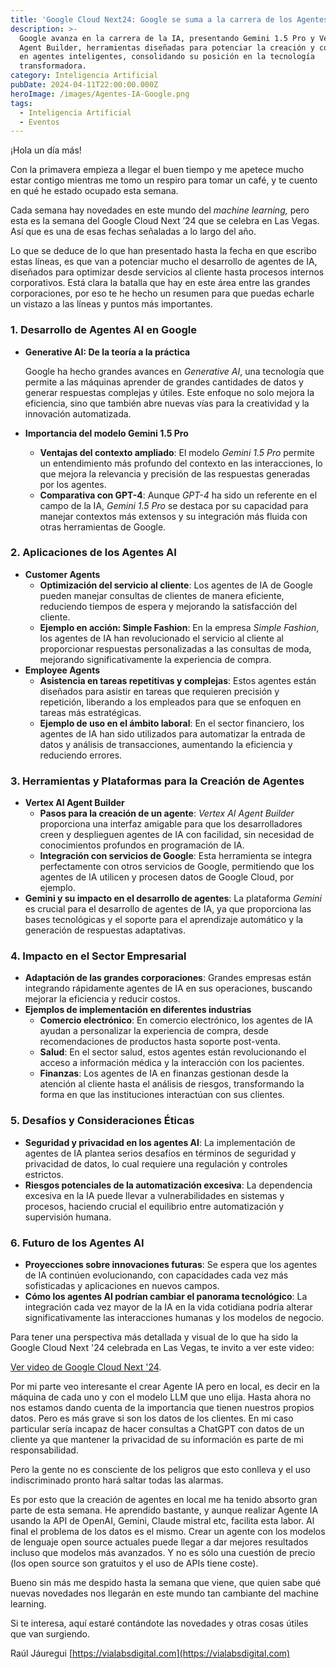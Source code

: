 ```yaml
---
title: 'Google Cloud Next24: Google se suma a la carrera de los Agentes IA'
description: >-
  Google avanza en la carrera de la IA, presentando Gemini 1.5 Pro y Vertex AI
  Agent Builder, herramientas diseñadas para potenciar la creación y comprensión
  en agentes inteligentes, consolidando su posición en la tecnología
  transformadora.
category: Inteligencia Artificial
pubDate: 2024-04-11T22:00:00.000Z
heroImage: /images/Agentes-IA-Google.png
tags:
  - Inteligencia Artificial
  - Eventos
---
```


¡Hola un día más!

Con la primavera empieza a llegar el buen tiempo y me apetece mucho estar contigo mientras me tomo un respiro para tomar un café, y te cuento en qué he estado ocupado esta semana.

Cada semana hay novedades en este mundo del *machine learning,* pero esta es la semana del Google Cloud Next ’24 que se celebra en Las Vegas. Así que es una de esas fechas señaladas a lo largo del año.

Lo que se deduce de lo que han presentado hasta la fecha en que escribo estas líneas, es que van a potenciar mucho el desarrollo de agentes de IA, diseñados para optimizar desde servicios al cliente hasta procesos internos corporativos. Está clara la batalla que hay en este área entre las grandes corporaciones, por eso te he hecho un resumen para que puedas echarle un vistazo a las líneas y puntos más importantes.

### 1. Desarrollo de Agentes AI en Google

* **Generative AI: De la teoría a la práctica**

  Google ha hecho grandes avances en *Generative AI*, una tecnología que permite a las máquinas aprender de grandes cantidades de datos y generar respuestas complejas y útiles. Este enfoque no solo mejora la eficiencia, sino que también abre nuevas vías para la creatividad y la innovación automatizada.
* **Importancia del modelo Gemini 1.5 Pro**
  * **Ventajas del contexto ampliado**: El modelo *Gemini 1.5 Pro* permite un entendimiento más profundo del contexto en las interacciones, lo que mejora la relevancia y precisión de las respuestas generadas por los agentes.
  * **Comparativa con GPT-4**: Aunque *GPT-4* ha sido un referente en el campo de la IA, *Gemini 1.5 Pro* se destaca por su capacidad para manejar contextos más extensos y su integración más fluida con otras herramientas de Google.

### 2. Aplicaciones de los Agentes AI

* **Customer Agents**
  * **Optimización del servicio al cliente**: Los agentes de IA de Google pueden manejar consultas de clientes de manera eficiente, reduciendo tiempos de espera y mejorando la satisfacción del cliente.
  * **Ejemplo en acción: Simple Fashion**: En la empresa *Simple Fashion*, los agentes de IA han revolucionado el servicio al cliente al proporcionar respuestas personalizadas a las consultas de moda, mejorando significativamente la experiencia de compra.
* **Employee Agents**
  * **Asistencia en tareas repetitivas y complejas**: Estos agentes están diseñados para asistir en tareas que requieren precisión y repetición, liberando a los empleados para que se enfoquen en tareas más estratégicas.
  * **Ejemplo de uso en el ámbito laboral**: En el sector financiero, los agentes de IA han sido utilizados para automatizar la entrada de datos y análisis de transacciones, aumentando la eficiencia y reduciendo errores.

### 3. Herramientas y Plataformas para la Creación de Agentes

* **Vertex AI Agent Builder**
  * **Pasos para la creación de un agente**: *Vertex AI Agent Builder* proporciona una interfaz amigable para que los desarrolladores creen y desplieguen agentes de IA con facilidad, sin necesidad de conocimientos profundos en programación de IA.
  * **Integración con servicios de Google**: Esta herramienta se integra perfectamente con otros servicios de Google, permitiendo que los agentes de IA utilicen y procesen datos de Google Cloud, por ejemplo.
* **Gemini y su impacto en el desarrollo de agentes**: La plataforma *Gemini* es crucial para el desarrollo de agentes de IA, ya que proporciona las bases tecnológicas y el soporte para el aprendizaje automático y la generación de respuestas adaptativas.

### 4. Impacto en el Sector Empresarial

* **Adaptación de las grandes corporaciones**: Grandes empresas están integrando rápidamente agentes de IA en sus operaciones, buscando mejorar la eficiencia y reducir costos.
* **Ejemplos de implementación en diferentes industrias**
  * **Comercio electrónico**: En comercio electrónico, los agentes de IA ayudan a personalizar la experiencia de compra, desde recomendaciones de productos hasta soporte post-venta.
  * **Salud**: En el sector salud, estos agentes están revolucionando el acceso a información médica y la interacción con los pacientes.
  * **Finanzas**: Los agentes de IA en finanzas gestionan desde la atención al cliente hasta el análisis de riesgos, transformando la forma en que las instituciones interactúan con sus clientes.

### 5. Desafíos y Consideraciones Éticas

* **Seguridad y privacidad en los agentes AI**: La implementación de agentes de IA plantea serios desafíos en términos de seguridad y privacidad de datos, lo cual requiere una regulación y controles estrictos.
* **Riesgos potenciales de la automatización excesiva**: La dependencia excesiva en la IA puede llevar a vulnerabilidades en sistemas y procesos, haciendo crucial el equilibrio entre automatización y supervisión humana.

### 6. Futuro de los Agentes AI

* **Proyecciones sobre innovaciones futuras**: Se espera que los agentes de IA continúen evolucionando, con capacidades cada vez más sofisticadas y aplicaciones en nuevos campos.
* **Cómo los agentes AI podrían cambiar el panorama tecnológico**: La integración cada vez mayor de la IA en la vida cotidiana podría alterar significativamente las interacciones humanas y los modelos de negocio.

Para tener una perspectiva más detallada y visual de lo que ha sido la Google Cloud Next '24 celebrada en Las Vegas, te invito a ver este video:

[Ver video de Google Cloud Next '24](https://www.youtube.com/watch?v=d8juNbo3onk).

Por mi parte veo interesante el crear Agente IA pero en local, es decir en la máquina de cada uno y con el modelo LLM que uno elija. Hasta ahora no nos estamos dando cuenta de la importancia que tienen nuestros propios datos. Pero es más grave si son los datos de los clientes. En mi caso particular sería incapaz de hacer consultas a ChatGPT con datos de un cliente ya que mantener la privacidad de su información es parte de mi responsabilidad.

Pero la gente no es consciente de los peligros que esto conlleva y el uso indiscriminado pronto hará saltar todas las alarmas.

Es por esto que la creación de agentes en local me ha tenido absorto gran parte de esta semana. He aprendido bastante, y aunque realizar Agente IA usando la API de OpenAI, Gemini, Claude mistral etc, facilita esta labor. Al final el problema de los datos es el mismo. Crear un agente con los modelos de lenguaje open source actuales puede llegar a dar mejores resultados incluso que modelos más avanzados. Y no es sólo una cuestión de precio (los open source son gratuitos y el uso de APIs tiene coste).

Bueno sin más me despido hasta la semana que viene, que quien sabe qué nuevas novedades nos llegarán en este mundo tan cambiante del machine learning.

Si te interesa, aquí estaré contándote las novedades y otras cosas útiles que van surgiendo.

Raúl Jáuregui [https://vialabsdigital.com](https://vialabsdigital.com)
